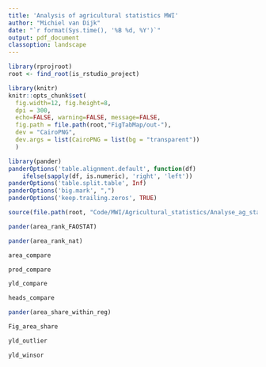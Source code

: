 ```yaml
---
title: 'Analysis of agricultural statistics MWI'
author: "Michiel van Dijk"
date: "`r format(Sys.time(), '%B %d, %Y')`"
output: pdf_document
classoption: landscape
---
```


```r
library(rprojroot)
root <- find_root(is_rstudio_project)

library(knitr)
knitr::opts_chunk$set(
  fig.width=12, fig.height=8,
  dpi = 300,
  echo=FALSE, warning=FALSE, message=FALSE,
  fig.path = file.path(root,"FigTabMap/out-"),
  dev = "CairoPNG",
  dev.args = list(CairoPNG = list(bg = "transparent"))
  )

library(pander)
panderOptions('table.alignment.default', function(df)
    ifelse(sapply(df, is.numeric), 'right', 'left'))
panderOptions('table.split.table', Inf)
panderOptions('big.mark', ",")
panderOptions('keep.trailing.zeros', TRUE)

source(file.path(root, "Code/MWI/Agricultural_statistics/Analyse_ag_stat_MWI.R"))
```

```r
pander(area_rank_FAOSTAT)
```

\pagebreak
```r
pander(area_rank_nat)
```

\pagebreak
```r
area_compare
```

\pagebreak
```r
prod_compare
```

\pagebreak
```r
yld_compare
```

\pagebreak
```r
heads_compare
```

\pagebreak
```r
pander(area_share_within_reg)
```

\pagebreak
```r
Fig_area_share
```

\pagebreak
```r
yld_outlier
```

\pagebreak
```r
yld_winsor
```

